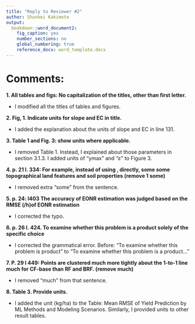 ```yaml
---
title: "Reply to Reviewer #2"
author: Shunkei Kakimoto
output:
  bookdown::word_document2:
    fig_caption: yes
    number_sections: no
    global_numbering: true
    reference_docx: word_template.docx
---
```


# Comments:

**1. All tables and figs: No capitalization of the titles, other than first letter.**
<span style="color:blue"> 
 
+ I modified all the titles of tables and figures.
</span>


**2. Fig, 1. Indicate units for slope and EC in title.**
<span style="color:blue"> 
 
+ I added the explanation about the units of slope and EC in line 131.
</span>


**3. Table 1 and Fig. 3: show units where applicable.**
<span style="color:blue"> 
 
+ I removed Table 1. Instead, I explained about those parameters in section 3.1.3. I added units of "ymax" and "$\varepsilon$" to Figure 3.
</span>


**4. p. 21 l. 334: For example, instead of using , directly, some some topographical land features and soil properties (remove 1 some)**
<span style="color:blue"> 
 
+ I removed extra "some" from the sentence.
</span>


**5. p. 24: l403 The accuracy of EONR estimation was judged based on the RMSE (/h)of EONR estimation**
<span style="color:blue"> 
 
+ I corrected the typo. 
</span>


**6. p. 26 l. 424. To examine whether this problem is a product solely of the specific choice**
<span style="color:blue">  

+ I corrected the grammatical error. Before: "To examine whether this problem is product" to "To examine whether this problem is a product..." 
</span>


**7. P. 29 l 449: Points are clustered much more tightly about the 1-to-1 line much for CF-base than RF and BRF. (remove much)**
<span style="color:blue">  

+ I removed "much" from that sentence.
</span>


**8. Table 3. Provide units.**
<span style="color:blue"> 

+ I added the unit (kg/ha) to the Table: Mean RMSE of Yield Prediction by ML Methods and Modeling Scenarios. Similarly, I provided units to other result tables.
</span>

